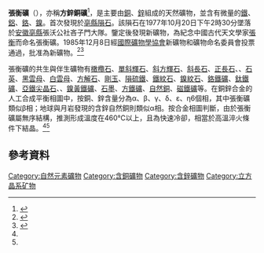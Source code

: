 {{Infobox mineral
| name = 張衡礦
| category = [[自然元素礦物|自然元素礦物]]
| boxwidth =
| boxbgcolor =
| image       = Zhanghengite.jpg
| imagesize   = 
| formula = CuZn
| IMAsymbol   = Zhg<ref>{{Cite journal|last=Warr|first=L.N.|date=2021|title=IMA–CNMNC approved mineral symbols|url=https://www.cambridge.org/core/journals/mineralogical-magazine/article/imacnmnc-approved-mineral-symbols/62311F45ED37831D78603C6E6B25EE0A|journal=Mineralogical Magazine|volume=85|issue=3|pages=291–320|doi=10.1180/mgm.2021.43|bibcode=2021MinM...85..291W|s2cid=235729616|access-date=2022-06-08|archive-date=2021-11-19|archive-url=https://web.archive.org/web/20211119025036/https://www.cambridge.org/core/journals/mineralogical-magazine/article/imacnmnc-approved-mineral-symbols/62311F45ED37831D78603C6E6B25EE0A}}</ref>
| strunz      = 1.AB.10a
| molweight = 60.74<ref name=webm>{{cite web |url=http://webmineral.com/data/Zhanghengite.shtml |language=en |title=Zhanghengite Mineral Data |publisher=Webmineral |date= |accessdate=2017年1月21日 |archive-date=2017年1月20日 |archive-url=https://web.archive.org/web/20170120220419/http://www.webmineral.com/data/Zhanghengite.shtml |dead-url=no }}</ref>
| color = 金黃色
| habit = 粒狀、不規則粒狀、片板狀、樹枝狀
| system = [[等軸晶系|立方]]
| class       = Hexoctahedral (m{{overline|3}}m) <br/>[[H-M记号|H-M记号]]：(4/m {{overline|3}} 2/m)
| symmetry    = ''I''m{{overline|3}}m
| unit cell   = a = 2.95 Å; Z = 1
| cleavage = 無
| fracture = 
| tenacity = 
| mohs = 3.5<ref name=webm/>
| luster = 金屬光澤
| refractive = 
| fluorescence= 
| streak = 銅黃色
| gravity = 3.92
| density = 8.32
| melt =
| fusibility =
| solubility = 
| diaphaneity = 不透明
| other =
| references  = <ref>http://webmineral.com/data/Zhanghengite.shtml {{Wayback|url=http://webmineral.com/data/Zhanghengite.shtml |date=20170120220419 }} Webmineral</ref><ref name=Mindat>{{Cite web |url=http://www.mindat.org/min-4398.html |title=Mindat.org |access-date=2022-06-08 |archive-date=2022-03-05 |archive-url=https://web.archive.org/web/20220305170652/https://www.mindat.org/min-4398.html }}</ref>
}}

'''張衡礦'''（{{lang-en|Zhanghengite}}），亦稱'''方鋅銅礦'''<ref>{{cite web|accessdate=2017年6月10日|url=http://terms.naer.edu.tw/detail/1093579/?index=1|title=方鋅銅礦，張衡礦 zhanghengite|publisher=[[國家教育研究院|國家教育研究院]]|work=雙語詞彙、學術名詞暨辭書資訊網|archive-date=2017年8月17日|archive-url=https://web.archive.org/web/20170817122114/http://terms.naer.edu.tw/detail/1093579/?index=1|dead-url=no}}</ref>，是主要由[[銅|銅]]、[[鋅|鋅]]組成的天然礦物，並含有微量的[[鐵|鐵]]、[[鋁|鋁]]、[[鉻|鉻]]、[[鎳|鎳]]。首次發現於[[亳縣隕石|亳縣隕石]]。該隕石在1977年10月20日下午2時30分墜落於[[安徽|安徽]][[亳縣|亳縣]]張沃公社吝子門大隊。鑒定後發現新礦物，為紀念中國古代天文學家[[張衡|張衡]]而命名張衡礦。1985年12月8日經[[國際礦物學協會|國際礦物學協會]]新礦物和礦物命名委員會投票通過，批准為新礦物。<ref name=w1988>{{cite journal en |author=王奎仁 |coauthors= |date=1988年7月 |title=安徽亳縣隕石研究 |journal=中國科學 化學 |volume= |issue=7 |pages=767-776, 788 |id= |url= |quote= |language=zh-cn}}</ref>{{rp|767, 769}}<ref name=w2011>{{cite journal en |author=王奎仁 |coauthors=錢讓清 |date=2001年6月 |title=安徽亳縣隕石中宇宙成因礦物學研究 |journal=現代地質 |volume=15 |issue=2 |pages=168-174, 247-248 |id=同儕審查刊物 |url= |quote= |language=zh-cn}}</ref>{{rp|170}}

張衡礦的共生與伴生礦物有[[橄欖石|橄欖石]]、[[單斜輝石|單斜輝石]]、[[斜方輝石|斜方輝石]]、[[斜長石|斜長石]]、[[正長石|正長石]]、{{tsl|en|Whitlockite|白磷鈣礦}}、[[石英|石英]]、[[黑雲母|黑雲母]]、[[白雲母|白雲母]]、[[方解石|方解石]]、[[剛玉|剛玉]]、[[隕硫鐵|隕硫鐵]]、[[鐵紋石|鐵紋石]]、[[鎳紋石|鎳紋石]]、[[鉻鐵礦|鉻鐵礦]]、[[鈦鐵礦|鈦鐵礦]]、[[尖晶石|亞鐵尖晶石]]、{{tsl|en|Wadsleyite|瓦茲利石}}、[[鎳黃鐵礦|鎳黃鐵礦]]、[[石墨|石墨]]、[[方鐵礦|方鐵礦]]、[[自然銅|自然銅]]、[[磁鐵礦|磁鐵礦]]等。在銅鋅合金的人工合成平衡相圖中，按銅、鋅含量分為α、β、γ、δ、ε、η6個相，其中張衡礦類似β相；地球與月岩發現的含鋅自然銅則類似α相。按合金相圖判斷，由於張衡礦屬無序結構，推測形成溫度在460℃以上，且為快速冷卻，相當於高溫淬火條件下結晶。<ref name=w1988/>{{rp|768-769}}<ref name=w2011/>{{rp|170-171}}

== 參考資料 ==
{{reflist}}

[[Category:自然元素礦物|Category:自然元素礦物]]
[[Category:含銅礦物|Category:含銅礦物]]
[[Category:含鋅礦物|Category:含鋅礦物]]
[[Category:立方晶系矿物|Category:立方晶系矿物]]